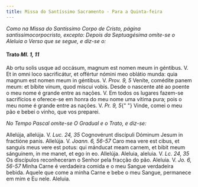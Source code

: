 ```yaml
---
title: Missa do Santíssimo Sacramento - Para a Quinta-feira
---
```


<em>
  Como na Missa do Santíssimo Corpo de Cristo, página santissimocorpocristo,
  excepto:
</em>

<em>
  Depois da Septuagésima omite-se o Aleluia o Verso que se segue, e diz-se o:
</em>

#### Trato <em>Ml. 1, 11</em>

<div class="grid grid-cols-2 gap-5">
  <span class="text-justify">
    Ab ortu solis usque ad occásum, magnum est nomen meum in géntibus. V. Et in
    omni loco sacrificátur, et offértur nómini meo oblátio munda: quia magnum
    est nomen meum in géntibus. V. <em>Prov. 9, 5</em> Veníte, comédite panem
    meum: et bíbite vinum, quod míscui vobis.
  </span>
  <span class="text-justify">
    Desde o nascente até ao poente o meu nome é grande entre as nações. V. Em
    todos os lugares fazem-se sacrifícios e oferece-se em honra do meu nome uma
    vítima pura; pois o meu nome é grande entre as nações. V. <em>Pr. 9, 5</em>{" "}
    Vinde, comei o meu pão e bebei o vinho, que vos preparei.
  </span>
</div>

<em>No Tempo Pascal omite-se O Gradual e o Trato, e diz-se:</em>

<div class="grid grid-cols-2 gap-5">
  <span class="text-justify">
    Allelúja, allelúja. V. <em>Luc. 24, 35</em> Cognovérunt discípuli Dóminum
    Jesum in fractióne panis. Allelúja. V. <em>Joann. 6, 56-57</em> Caro mea
    vere est cibus, et sanguis meus vere est potus: qui mánducat meam carnem, et
    bibit meum sánguinem, in me manet, et ego in eo. Allelúja.
  </span>
  <span class="text-justify">
    Aleluia, aleluia. V. <em>Lc. 24, 35</em> Os discípulos reconheceram o Senhor
    pela fracção do pão. Aleluia. V. <em>Jo. 6, 56-57</em> Minha Carne é
    verdadeira comida e o meu Sangue verdadeira bebida. Aquele que come a minha
    Carne e bebe o meu Sangue, permanece em mim e Eu nele. Aleluia.
  </span>
</div>
